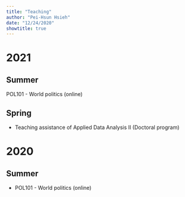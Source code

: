 ```yaml
---
title: "Teaching"
author: "Pei-Hsun Hsieh"
date: "12/24/2020"
showtitle: true
---
```


# 2021
## Summer
POL101 - World politics (online)

## Spring
* Teaching assistance of Applied Data Analysis II (Doctoral program)

# 2020

## Summer
* POL101 - World politics (online)

